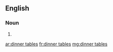 ==English==

===Noun===
{{head|en|noun plural form|head=[[dinner]] [[table]]s}}

# {{plural of|dinner table|lang=en}}

[[ar:dinner tables]]
[[fr:dinner tables]]
[[mg:dinner tables]]